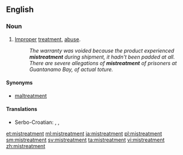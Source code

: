 ==English==

===Noun===
{{en-noun}}

# [[improper|Improper]] [[treatment]], [[abuse]].
#: ''The warranty was voided because the product experienced '''mistreatment''' during shipment, it hadn't been padded at all.''
#: ''There are severe allegations of '''mistreatment''' of prisoners at Guantanamo Bay, of actual toture.''

====Synonyms====
* [[maltreatment]]

====Translations====
{{trans-top|improper treatment}}
{{trans-mid}}
* Serbo-Croatian: {{t|sh|loše postupanje|n}}, {{t|sh|zlostavljanje}}, {{t|sh|maltretiranje}}
{{trans-bottom}}

[[et:mistreatment]]
[[ml:mistreatment]]
[[ja:mistreatment]]
[[pl:mistreatment]]
[[sm:mistreatment]]
[[sv:mistreatment]]
[[ta:mistreatment]]
[[vi:mistreatment]]
[[zh:mistreatment]]